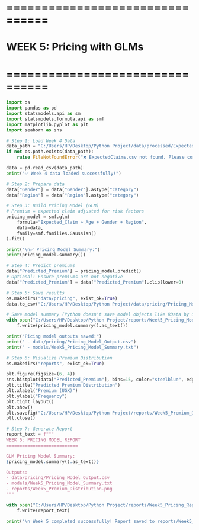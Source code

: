 # ================================
# WEEK 5: Pricing with GLMs
# ================================


```python
import os
import pandas as pd
import statsmodels.api as sm
import statsmodels.formula.api as smf
import matplotlib.pyplot as plt
import seaborn as sns
```
```python
# Step 1: Load Week 4 Data
data_path = "C:/Users/HP/Desktop/Python Project/data/processed/ExpectedClaims.csv"
if not os.path.exists(data_path):
    raise FileNotFoundError("❌ ExpectedClaims.csv not found. Please complete Week 4 first.")

data = pd.read_csv(data_path)
print("✅ Week 4 data loaded successfully!")
```

```python
# Step 2: Prepare data
data["Gender"] = data["Gender"].astype("category")
data["Region"] = data["Region"].astype("category")
```

```python
# Step 3: Build Pricing Model (GLM)
# Premium = expected claim adjusted for risk factors
pricing_model = smf.glm(
    formula="Expected_Claim ~ Age + Gender + Region",
    data=data,
    family=smf.families.Gaussian()
).fit()

print("\n✅ Pricing Model Summary:")
print(pricing_model.summary())
```

```python
# Step 4: Predict premiums
data["Predicted_Premium"] = pricing_model.predict()
# Optional: Ensure premiums are not negative
data["Predicted_Premium"] = data["Predicted_Premium"].clip(lower=0)
```

```python
# Step 5: Save results
os.makedirs("data/pricing", exist_ok=True)
data.to_csv("C:/Users/HP/Desktop/Python Project/data/pricing/Pricing_Model_Output.csv", index=False)
```

```python
# Save model summary (Python doesn't save model objects like RData by default)
with open("C:/Users/HP/Desktop/Python Project/reports/Week5_Pricing_Model_Summary.txt", "w") as f:
    f.write(pricing_model.summary().as_text())

print("Picing model outputs saved:")
print(" - data/pricing/Pricing_Model_Output.csv")
print(" - models/Week5_Pricing_Model_Summary.txt")
```





```python
# Step 6: Visualize Premium Distribution
os.makedirs("reports", exist_ok=True)

plt.figure(figsize=(6, 4))
sns.histplot(data["Predicted_Premium"], bins=15, color="steelblue", edgecolor="black")
plt.title("Predicted Premium Distribution")
plt.xlabel("Premium (UGX)")
plt.ylabel("Frequency")
plt.tight_layout()
plt.show()
plt.savefig("C:/Users/HP/Desktop/Python Project/reports/Week5_Premium_Distribution.png")
plt.close()
```

```python
# Step 7: Generate Report
report_text = f"""
WEEK 5: PRICING MODEL REPORT
===========================

GLM Pricing Model Summary:
{pricing_model.summary().as_text()}

Outputs:
- data/pricing/Pricing_Model_Output.csv
- models/Week5_Pricing_Model_Summary.txt
- reports/Week5_Premium_Distribution.png
"""

with open("C:/Users/HP/Desktop/Python Project/reports/Week5_Pricing_Report.txt", "w") as f:
    f.write(report_text)

print("\n Week 5 completed successfully! Report saved to reports/Week5_Pricing_Report.txt")

```



